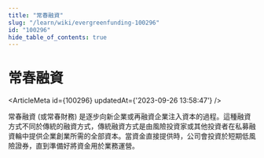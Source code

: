 ```yaml
---
title: "常春融資"
slug: "/learn/wiki/evergreenfunding-100296"
id: "100296"
hide_table_of_contents: true
---
```



# 常春融資

<ArticleMeta id={100296} updatedAt={'2023-09-26 13:58:47'} />
<div className='border-solid border-b border-t-0 my-4 border-[var(--ifm-color-gray-300)]' />

常春融資 (或常春財務) 是逐步向新企業或再融資企業注入資本的過程。這種融資方式不同於傳統的融資方式，傳統融資方式是由風險投資家或其他投資者在私募融資輪中提供企業創業所需的全部資本。當資金直接提供時，公司會投資於短期低風險證券，直到準備好將資金用於業務運營。
